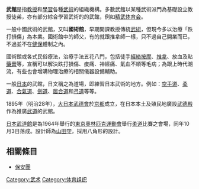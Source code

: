 {{about|教授和學習各種武術的組織機構|1981年香港電影|武館 (電影)}}
'''武館'''是指[[教授|教授]]和[[學習|學習]]各種[[武術|武術]]的組織機構。多數武館以某種武術派門為基礎設立教授徒弟，亦有部分綜合學習武術的的武館，例如[[精武体育会|精武体育会]]。

一般中國武術的武館，又叫'''國術館'''，早期開課教授傳統[[武術|武術]]，但現今多以治療「跌打損傷」為本業。國術館中的師父，有的就跟推拿師一樣，只不過自己開業而已，不過並不在[[醫療保險|健保]]體制之內。

國術館或各式民俗療法，治療手法五花八門，包括徒手[[經絡|經絡]][[按摩|按摩]]、[[推拿|推拿]]、放血及貼[[外用藥物|藥膏]]等，宣稱可以解決跌打損傷、痠痛、神經痛、氣血不順等毛病；為跟上時代潮流，有些也會增購物理治療的相關儀器設備輔助。

一般[[日本|日本]]的武館，日文稱之為道場，即練習日本武術的地方。例如：[[空手道|空手道]]、[[柔道|柔道]]、[[合氣道|合氣道]]、[[劍道|劍道]]、[[居合道|居合道]]和[[弓道|弓道]]等等。

1895年（明治28年），[[大日本武德會|大日本武德會]]於[[京都|京都]]成立，在日本本土及殖民地廣設[[武德殿|武德殿]]作為推廣[[武道|武道]]的武館。

[[日本武道館|日本武道館]]是為1964年舉行的[[1964年夏季奥林匹克运动会|東京奧林匹克運動會]]舉行[[柔道|柔道]]比賽之會場，同年10月3日落成。設計師為[[山田守|山田守]]，採用八角形的設計。

==相關條目==
*[[保安團|保安團]]

{{Gymnasium-stub}}

[[Category:武术|Category:武术]]
[[Category:体育组织|Category:体育组织]]